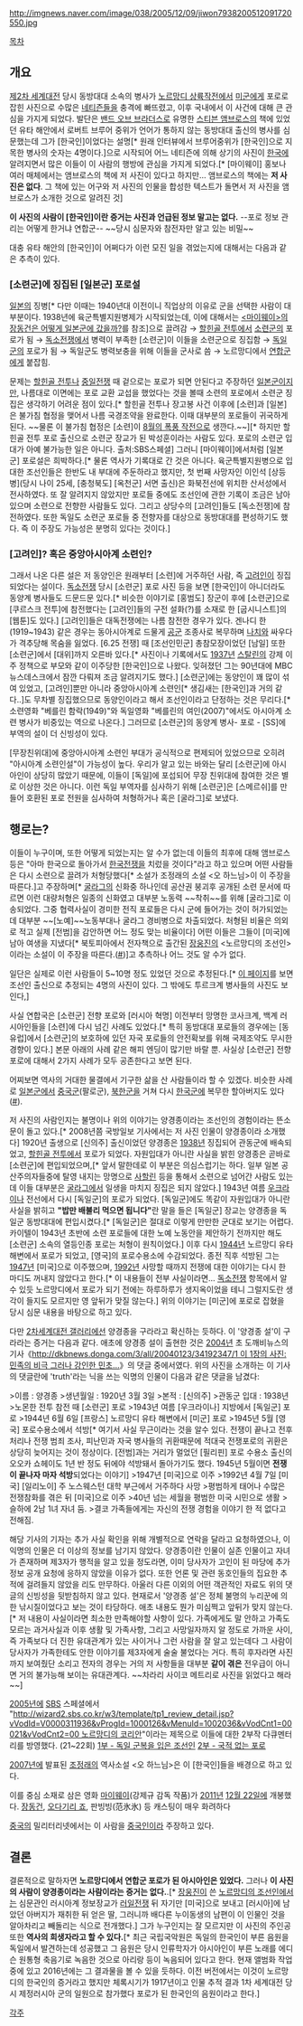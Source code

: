 http://imgnews.naver.com/image/038/2005/12/09/jiwon7938200512091720550.jpg

[[목차]]
== 개요 ==
{{{#!html
<object width="640" height="360"><param name="movie" value="//www.youtube.com/v/2FSg4oAt69s?version=3&amp;hl=ko_KR"></param><param name="allowFullScreen" value="true"></param><param name="allowscriptaccess" value="always"></param><embed src="//www.youtube.com/v/2FSg4oAt69s?version=3&amp;hl=ko_KR" type="application/x-shockwave-flash" width="640" height="360" allowscriptaccess="always" allowfullscreen="true"></embed></object>
}}}

{{{#!html
<object width="640" height="360"><param name="movie" value="//www.youtube.com/v/BpFRJqcawsQ?version=3&amp;hl=ko_KR"></param><param name="allowFullScreen" value="true"></param><param name="allowscriptaccess" value="always"></param><embed src="//www.youtube.com/v/BpFRJqcawsQ?version=3&amp;hl=ko_KR" type="application/x-shockwave-flash" width="640" height="360" allowscriptaccess="always" allowfullscreen="true"></embed></object>
}}}

[[제2차 세계대전]] 당시 동방대대 소속의 병사가 [[노르망디 상륙작전]]에서 [[미군]]에게 포로로 잡힌 사진으로 수많은 [[네티즌]]들을 충격에 빠뜨렸고, 이후 국내에서 이 사건에 대해 큰 관심을 가지게 되었다. 발단은 [[밴드 오브 브라더스]]로 유명한 [[스티븐 앰브로스]]의 책에 있었던 유타 해안에서 로버트 브루어 중위가 언어가 통하지 않는 동방대대 출신의 병사를 심문했는데 그가 [한국인]이었다는 설명[* 원래 인터뷰에서 브루어중위가 [한국인]으로 지목한 병사의 숫자는 4명이다.]으로 시작되어 어느 네티즌에 의해 상기의 사진이 [[한국]]에 알려지면서 많은 이들이 이 사람의 행방에 관심을 가지게 되었다.[* [마이웨이] 홍보나 여러 매체에서는 앰브로스의 책에 저 사진이 있다고 하지만… 앰브로스의 책에는 '''저 사진은 없다'''. 그 책에 있는 어구와 저 사진의 인물을 합성한 텍스트가 돌면서 저 사진을 앰브로스가 소개한 것으로 알려진 것]

'''이 사진의 사람이 [한국인]이란 증거는 사진과 언급된 정보 말고는 없다.''' --포로 정보 관리는 어떻게 한거냐 연합군-- ~~당시 심문자와 참전자만 알고 있는 비밀~~

대충 유타 해안의 [한국인]이 어쩌다가 이런 모진 일을 겪었는지에 대해서는 다음과 같은 추측이 있다.

=== [소련군]에 징집된 [일본군] 포로설 ===
[[일본]]의 징병[* 다만 이때는 1940년대 이전이니 직업상의 이유로 군을 선택한 사람이 대부분이다. 1938년에 육군특별지원병제가 시작되었는데, 이에 대해서는 [http://blog.naver.com/spartacus2/80130587710 <마이웨이>의 장동건은 어떻게 일본군에 갔을까?]를 참조]으로 끌려감 → [[할힌골 전투]]에서 [[소련군]]의 포로가 됨 → [[독소전쟁]]에서 병력이 부족한 [소련군]이 이들을 소련군으로 징집함 → [[독일군]]의 포로가 됨 → 독일군도 병력보충을 위해 이들을 군사로 씀 → 노르망디에서 [[연합군]]에게 붙잡힘.

문제는 [[할힌골 전투]]나 [[중일전쟁]] 때 겉으로는 포로가 되면 안된다고 주장하던 [[일본군]]이지만, 나름대로 이면에는 포로 교환 교섭을 했었다는 것을 볼때 소련의 포로에서 소련군 징집은 생각하기 어려운 점이 있다.[* 할힌골 전투나 장고봉 사건 이후에 [소련]과 [일본]은 불가침 협정을 맺어서 나름 국경조약을 완료한다. 이때 대부분의 포로들이 귀국하게 된다. ~~물론 이 불가침 협정은 [소련]이 [[8월의 폭풍 작전]]으로 생깐다.~~][* 하지만 할힌골 전투 포로 출신으로 소련군 장교가 된 박성훈이라는 사람도 있다. 포로의 소련군 입대가 아예 불가능한 일은 아니다. 출처:SBS스페셜] 그러니 [마이웨이]에서처럼 [일본군] 포로설은 희박하다.[* 물론 역사가 기록대로 간 것은 아니다. 육군특별지원병으로 입대한 조선인들은 한반도 내 부대에 주둔하라고 했지만, 첫 번째 사망자인 이인석 [상등병](당시 나이 25세, [충청북도] [옥천군] 서면 출신)은 화북전선에 위치한 산서성에서 전사하였다. 또 잘 알려지지 않았지만 포로들 중에도 조선인에 관한 기록이 조금은 남아있으며 소련으로 전향한 사람들도 있다. 그리고 상당수의 [고려인]들도 [독소전쟁]에 참전하였다. 또한 독일도 소련군 포로들 중 전향자를 대상으로 동방대대를 편성하기도 했다. 즉 이 주장도 가능성은 분명히 있다는 것이다.]

=== [고려인]? 혹은 중앙아시아계 소련인? ===
그래서 나온 다른 설은 저 동양인은 원래부터 [소련]에 거주하던 사람, 즉 [[고려인]]이 징집되었다는 설이다. [[독소전쟁]] 당시 [소련군] 포로 사진 등을 보면 [한국인]이 아니더라도 동양계 병사들도 드문드문 있다.[* 비슷한 이야기로 [홍범도] 장군이 후에 [소련군]으로 [쿠르스크 전투]에 참전했다는 [고려인]들의 구전 설화(?)를 소재로 한 [굽시니스트]의 [웹툰]도 있다.] [고려인]들은  대독전쟁에는 나름 참전한 경우가 있다. 겐나디 한(1919~1943) 같은 경우는 동아시아계로 드물게 [[공군]] 조종사로 복무하며 [[나치]]와 싸우다가 격추당해 목숨을 잃었다. [6.25 전쟁] 때 [조선인민군] 총참모장이었던 [남일] 또한 [소련군]에서 [대위]까지 오른바 있다.[* 사진이나 기록에서도 [[1937년]] [[스탈린]]의 강제 이주 정책으로 부모와 같이 이주당한 [한국인]으로 나왔다. 잊혀졌던 그는 90년대에 MBC 뉴스데스크에서 잠깐 다뤄져 조금 알려지기도 했다.] [소련군]에는 동양인이 꽤 많이 섞여 있었고, [고려인]뿐만 아니라 중앙아시아계 소련인[* 생김새는 [한국인]과 거의 같다..]도 무차별 징집했으므로 동양인이라고 해서 조선인이라고 단정하는 것은 무리다.[* 소련영화 "베를린 함락(1949)"와 독일영화 "베를린의 여인(2007)"에서도 아시아계 소련 병사가 비중있는 역으로 나온다.] 그러므로 [소련군]의 동양계 병사- 포로 - [SS]에 부역의 설이 더 신빙성이 있다.

[무장친위대]에 중앙아시아계 소련인 부대가 공식적으로 편제되어 있었으므로 오히려 "아시아계 소련인설"이 가능성이 높다. 우리가 알고 있는 바와는 달리 [소련군]에 아시아인이 상당히 많았기 때문에, 이들이 [독일]에 포섭되어 무장 친위대에 참여한 것은 별로 이상한 것은 아니다. 이런 독일 부역자를 심사하기 위해 [소련군]은 [스메르쉬]를 만들어 호환된 포로 전원을 심사하여 처형하거나 혹은 [굴라그]로 보냈다. 

== 행로는? ==
이들이 누구이며, 또한 어떻게 되었는지는 알 수가 없는데 이들의 최후에 대해 앰브로스 등은 "아마 한국으로 돌아가서 [[한국전쟁]]을 치렀을 것이다"라고 하고 있으며 어떤 사람들은 다시 소련으로 끌려가 처형당했다[* 소설가 조정래의 소설 <오 하느님>이 이 주장을 따른다.]고 주장하며[* [[굴라그]]의 신화중 하나인데 공산권 붕괴후 공개된 소련 문서에 따르면 이런 대량처형은 일종의 신화였고 대부분 노동력 ~~착취~~를 위해 [굴라그]로 이송되었다. 그중 협력사실이 경미한 전직 포로들은 다시 군에 들어가는 것이 허가되었는데 대부분 ~~[노예]~~노동부대나 굴라그 경비병으로 차출되었다. 처형된 비율은 의외로 적고 실제 [전범]을 감안하면 어느 정도 맞는 비율이다] 어떤 이들은 그들이 [미국]에 남아 여생을 지냈다[* 북토피아에서 전자책으로 출간된 [[장웅진]]의 <노르망디의 조선인>이라는 소설이 이 주장을 따른다.([http://www.ohmynews.com/NWS_Web/View/at_pg.aspx?CNTN_CD=A0000401612 #])]고 추측하나 어느 것도 알 수가 없다.

일단은 실제로 이런 사람들이 5~10명 정도 있었던 것으로 추정된다.[* [http://forum.axishistory.com/viewtopic.php?t=82819 이 페이지]를 보면 조선인 출신으로 추정되는 4명의 사진이 있다. 그 밖에도 투르크계 병사들의 사진도 보인다,]

사실 연합국은 [소련군] 전향 포로와 [러시아 혁명] 이전부터 망명한 코사크계, 백계 러시아인들을 [소련]에 다시 넘긴 사례도 있었다.[* 특히 동방대대 포로들의 경우에는 [동유럽]에서 [소련군]의 보호하에 있던 자국 포로들의 안전확보를 위해 국제조약도 무시한 경향이 있다.] 본문 아래의 사례 같은 해피 엔딩이 많기만 바랄 뿐. 사실상 [소련군] 전향 포로에 대해서 2가지 사례가 모두 공존한다고 보면 된다.

어찌보면 역사의 거대한 물결에서 기구한 삶을 산 사람들이라 할 수 있겠다. 비슷한 사례로 [[일본군]]에서 [[중국군]](팔로군), [[북한군]]을 거쳐 다시 [[한국군]]에 복무한 할아버지도 있다([http://www.munhwa.com/news/view.html?no=2009062401073527258002&w=nv #]).

저 사진의 사람인지는 불명이나 위의 이야기는 양경종이라는 조선인의 경험이라는 뜬소문이 돌고 있다.[* 2008년쯤 국방일보 기사에서는 저 사진 인물이 양경종이라 소개했다] 1920년 출생으로 [신의주] 출신이었던 양경종은 [[1938년]] 징집되어 관동군에 배속되었고, [[할힌골 전투]]에서 포로가 되었다. 자원입대가 아니란 사실을 밝힌 양경종은 곧바로 [소련군]에 편입되었으며,[* 앞서 말한데로 이 부분은 의심스럽기는 하다. 일부 일본 공산주의자들중에 탈영 내지는 망명으로 [[사할린]] 등을 통해서 소련으로 넘어간 사람도 있는데 이들 대부분은 [[굴라그]]에서 일생을 마치지 징집은 되지 않았다.] 1943년 여름 [[우크라이나]] 전선에서 다시 [독일군]의 포로가 되었다. [독일군]에도 똑같이 자원입대가 아니란 사실을 밝히고 '''"밥만 배불리 먹으면 됩니다"'''란 말을 들은 [독일군] 장교는 양경종을 독일군 동방대대에 편입시켰다.[* [독일군]은 절대로 이렇게 만만한 군대로 보기는 어렵다. 카이텔이 1943년 초반에 소련 포로들에 대한 노예 노동안을 제안하기 전까지만 해도 [소련군] 소속의 열등인종 포로는 처형이 원칙이었다.] 이후 다시 [[1944년]] 노르망디 유타 해변에서 포로가 되었고, [영국]의 포로수용소에 수감되었다. 종전 직후 석방된 그는 [[1947년]] [미국]으로 이주했으며, [[1992년]] 사망할 때까지 전쟁에 대한 이야기는 다시 한 마디도 꺼내지 않았다고 한다.[* 이 내용들이 전부 사실이라면… [[독소전쟁]] 항목에서 알 수 있듯 노르망디에서 포로가 되기 전에는 하루하루가 생지옥이었을 테니 그럴지도란 생각이 들지도 모르지만 영 앞뒤가 맞질 않는다.] 위의 이야기는 [미군]에 포로로 잡혔을 당시 심문 내용을 바탕으로 하고 있다.

다만 [[2차세계대전 갤러리]]에선 양경종을 구라라고 확신하는 듯하다. 이 '양경종 설'이 구라라는 증거는 다음과 같다. 애초에 양경종 설이 출현한 것은 [[2004년]] 초 도깨비뉴스의 기사《[[http://dkbnews.donga.com/3/all/20040123/34192347/1 이 1장의 사진: 민족의 비극 그러나 강인한 민초…]]》의 댓글 중에서였다. 위의 사진을 소개하는 이 기사의 댓글란에 'truth'라는 닉을 쓰는 익명의 인물이 다음과 같은 댓글을 남겼다:

>이름 : 양경종
>생년월일 : 1920년 3월 3일
>본적 : [신의주]
>관동군 입대 : 1938년
>노몬한 전투 참전 때 [소련군] 포로
>1943년 여름 [우크라이나] 지방에서 [독일군] 포로
>1944년 6월 6일 [프랑스] 노르망디 유타 해변에서 [미군] 포로
>1945년 5월 [영국] 포로수용소에서 석방[* 여기서 사실 무근이라는 것을 알수 있다. 전쟁이 끝나고 전후 처리나 전쟁 범죄 조사, 피난민과 자국 병사들의 귀환때문에 적대국 전쟁포로의 귀환은 상당히 늦어지는 것이 정상이다. [전범]과는 거리가 멀었던 [필리핀] 포로 수용소 출신의 오오카 쇼헤이도 1년 반 정도 뒤에야 석방돼서 돌아가기도 했다. 1945년 5월이면 '''전쟁이 끝나자 마자 석방'''되었다는 이야기]
>1947년 [미국]으로 이주
>1992년 4월 7일 [미국] [일리노이] 주 노스웨스턴 대학 부근에서 거주하다 사망
>평범하게 태어나 수많은 전쟁참화를 겪은 뒤 [미국]으로 이주
>40년 넘는 세월을 평범한 미국 시민으로 생활
>슬하에 2남 1녀 자녀 둠.
>결코 가족들에게는 자신의 전쟁 경험을 이야기 한 적 없다고 전해짐.

해당 기사의 기자는 추가 사실 확인을 위해 개별적으로 연락을 달라고 요청하였으나, 이 익명의 인물은 더 이상의 정보를 남기지 않았다. 양경종이란 인물이 실존 인물이고 자녀가 존재하며 제3자가 행적을 알고 있을 정도라면, 이미 당사자가 고인이 된 마당에 추가 정보 공개 요청에 응하지 않았을 이유가 없다. 또한 언론 및 관련 동호인들의 집요한 추적에 걸려들지 않았을 리도 만무하다. 아울러 다른 이외의 어떤 객관적인 자료도 위의 댓글의 신빙성을 뒷받침하지 않고 있다. 현재로서 '양경종 설'은 정체 불명의 누리꾼에 의한 낚시질이었다고 보는 것이 타당하다. 애초 내용도 뭔가 미심쩍고 앞뒤가 맞지 않는다.[* 저 내용이 사실이라면 최소한 만족해야할 사항이 있다. 가족에게도 말 안하고 가족도 모르는 과거사실과 이후 생활 및 가족사항, 그리고 사망일자까지 알 정도로 가까운 사이, 즉 가족보다 더 진한 유대관계가 있는 사이거나 그런 사람을 잘 알고 있는데다 그 사람이 당사자가 가족한테도 안한 이야기를 제3자에게 술술 불었다는 거다. 특히 후자라면 사진까지 보여줬단 소리고 전자의 경우는 거의 저 사항들을 대부분 '''같이 겪은''' 전우급이 아니면 거의 불가능해 보이는 유대관계다. ~~차라리 사이코 메트리로 사진을 읽었다고 해라~~]

[[2005년]]에 [[SBS]] 스페셜에서 "[[http://wizard2.sbs.co.kr/w3/template/tp1_review_detail.jsp?vVodId=V0000311936&vProgId=1000126&vMenuId=1002036&vVodCnt1=00021&vVodCnt2=00 노르망디의 코리안]]"이라는 제목으로 이들에 대한 2부작 다큐멘터리를 방영했다. (21~22회)
[http://youtu.be/2FSg4oAt69s 1부 - 독일 군복을 입은 조선인] [http://youtu.be/BpFRJqcawsQ 2부 - 국적 없는 포로]

[[2007년]]에 발표된 [[조정래]]의 역사소설 <오 하느님>은 이 [한국인]들을 배경으로 하고 있다.

이를 중심 소재로 삼은 영화 [[마이웨이]](강제규 감독 작품)가 [[2011년]] [[12월 22일]]에 개봉했다. [[장동건]], [[오다기리 죠]], 판빙빙(范氷氷) 등 캐스팅이 매우 화려하다

[[중국]]의 밀리터리넷에서는 이 사람을 [[중국인]]이라 주장하고 있다.

== 결론 ==
결론적으로 말하자면 '''노르망디에서 연합군 포로가 된 아시아인은 있었다.''' 그러나 '''이 사진의 사람이 양경종이라는 사람이라는 증거는 없다.'''.[* [[장웅진]]이 쓴 [[노르망디의 조선인]]에서는 심문관인 러시아계 정보장교가 [[러일전쟁]] 뒤 자기만 [미국]으로 보내고 [러시아]에 남았던 아버지가 재취한 뒤 얻은 딸, 그러니까 배다른 누이동생의 남편이 이 인물인 것을 알아차리고 빼돌리는 식으로 전개했다.] 그가 누구인지는 잘 모르지만 이 사진의 주인공 또한 '''역사의 희생자라고 할 수 있다.'''[* 최근 국립국악원은 독일의  한국인이 부른 음원을 독일에서 발견하는데 성공했고 그 음원은 당시 인류학자가 아시아인이 부른 노래를 에디슨 원통형 축음기로 녹음한 것으로 아리랑 등이 녹음되어 있다고 한다. 현재 앨범화 작업 중에 있고 2016년에는 그 결과물을 볼 수 있을 듯하다. 이전 버전에서는 이것이 노르망디의 한국인의 증거라고 했지만 체록시기가 1917년이고 인물 추적 결과 1차 세계대전 당시 제정러시아 군의 일원으로 참가했다 포로가 된 한국인의 음원이라고 한다.]

[[각주]]
